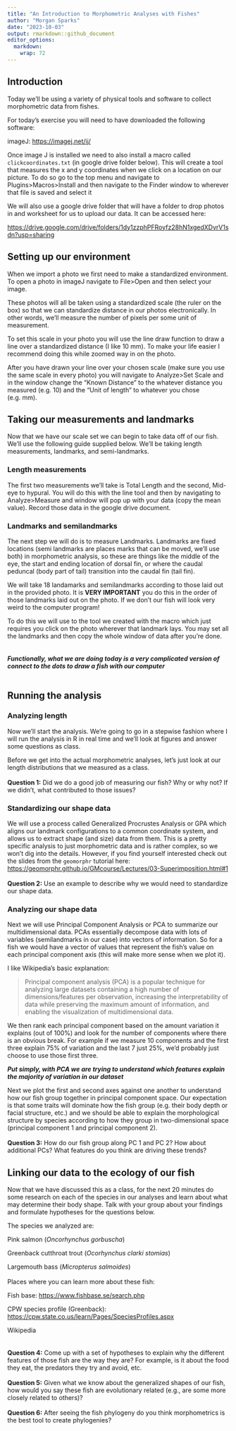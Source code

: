 ```yaml
---
title: "An Introduction to Morphometric Analyses with Fishes"
author: "Morgan Sparks"
date: "2023-10-03"
output: rmarkdown::github_document
editor_options: 
  markdown: 
    wrap: 72
---
```


## Introduction

Today we'll be using a variety of physical tools and software to collect
morphometric data from fishes.

For today's exercise you will need to have downloaded the following
software:

imageJ: <https://imagej.net/ij/>

Once image J is installed we need to also install a macro called
`clickcoordinates.txt` (in google drive folder below). This will create
a tool that measures the x and y coordinates when we click on a location
on our picture. To do so go to the top menu and navigate to
Plugins\>Macros\>Install and then navigate to the Finder window to
wherever that file is saved and select it

We will also use a google drive folder that will have a folder to drop
photos in and worksheet for us to upload our data. It can be accessed
here:

<https://drive.google.com/drive/folders/1dy1zzphPFRoyfz28hN1xgedXDvrV1sdn?usp=sharing>

## Setting up our environment

When we import a photo we first need to make a standardized environment.
To open a photo in imageJ navigate to File\>Open and then select your
image.

These photos will all be taken using a standardized scale (the ruler on
the box) so that we can standardize distance in our photos
electronically. In other words, we'll measure the number of pixels per
some unit of measurement.

To set this scale in your photo you will use the line draw function to
draw a line over a standardized distance (I like 10 mm). To make your
life easier I recommend doing this while zoomed way in on the photo.

After you have drawn your line over your chosen scale (make sure you use
the same scale in every photo) you will navigate to Analyze\>Set Scale
and in the window change the "Known Distance" to the whatever distance
you measured (e.g. 10) and the "Unit of length" to whatever you chose
(e.g. mm).

## Taking our measurements and landmarks

Now that we have our scale set we can begin to take data off of our
fish. We'll use the following guide supplied below. We'll be taking
length measurements, landmarks, and semi-landmarks.

### Length measurements

The first two measurements we'll take is Total Length and the second,
Mid-eye to hypural. You will do this with the line tool and then by
navigating to Analyze\>Measure and window will pop up with your data
(copy the mean value). Record those data in the google drive document.

### Landmarks and semilandmarks

The next step we will do is to measure Landmarks. Landmarks are fixed
locations (semi landmarks are places marks that can be moved, we'll use both) in morphometric analysis, so these are things like the middle of the eye, the start and ending location of dorsal fin, or where the
caudal peduncal (body part of tail) transition into the caudal fin (tail
fin).

We will take 18 landamarks and semilandmarks according to those laid out in the provided
photo. It is **VERY IMPORTANT** you do this in the order of those
landmarks laid out on the photo. If we don't our fish will look very
weird to the computer program!

To do this we will use to the tool we created with the macro which just
requires you click on the photo wherever that landmark lays. You may set
all the landmarks and then copy the whole window of data after you're
done.
<br>
<br>
<br>
***Functionally, what we are doing today is a very complicated version of connect to the dots to draw a fish with our computer***
<br>
<br>

## Running the analysis

### Analyzing length

Now we'll start the analysis. We're going to go in a stepwise fashion
where I will run the analysis in R in real time and we'll look at
figures and answer some questions as class.

Before we get into the actual morphometric analyses, let's just look at
our length distributions that we measured as a class. <br> <br>
**Question 1:** Did we do a good job of measuring our fish? Why or why
not? If we didn't, what contributed to those issues?

### Standardizing our shape data

We will use a process called Generalized Procrustes Analysis or GPA
which aligns our landmark configurations to a common coordinate system,
and allows us to extract shape (and size) data from them. This is a
pretty specific analysis to just morphometric data and is rather
complex, so we won't dig into the details. However, if you find yourself
interested check out the slides from the `geomorphr` tutorial here:
<https://geomorphr.github.io/GMcourse/Lectures/03-Superimposition.html#1>
<br> <br> **Question 2:** Use an example to describe why we would need to
standardize our shape data.

### Analyzing our shape data

Next we will use Principal Component Analysis or PCA to summarize our
multidimensional data. PCAs essentially decompose data with lots of
variables (semilandmarks in our case) into vectors of information. So
for a fish we would have a vector of values that represent the fish's
value on each principal component axis (this will make more sense when
we plot it).

I like Wikipedia's basic explanation:

> Principal component analysis (PCA) is a popular technique for
> analyzing large datasets containing a high number of
> dimensions/features per observation, increasing the interpretability
> of data while preserving the maximum amount of information, and
> enabling the visualization of multidimensional data.

We then rank each principal component based on the amount variation it
explains (out of 100%) and look for the number of components where there
is an obvious break. For example if we measure 10 components and the
first three explain 75% of variation and the last 7 just 25%, we'd
probably just choose to use those first three.

***Put simply, with PCA we are trying to understand which features
explain the majority of variation in our dataset***

Next we plot the first and second axes against one another to understand
how our fish group together in principal component space. Our
expectation is that some traits will dominate how the fish group (e.g.
their body depth or facial structure, etc.) and we should be able to
explain the morphological structure by species according to how they
group in two-dimensional space (principal component 1 and principal
component 2). <br> <br> **Question 3:** How do our fish group along PC 1
and PC 2? How about additional PCs? What features do you think are
driving these trends?

## Linking our data to the ecology of our fish

Now that we have discussed this as a class, for the next 20 minutes do
some research on each of the species in our analyses and learn about
what may determine their body shape. Talk with your group about your
findings and formulate hypotheses for the questions below.

The species we analyzed are:

Pink salmon (*Oncorhynchus gorbuscha*)

Greenback cutthroat trout (*Ocorhynchus clarki stomias*)

Largemouth bass (*Micropterus salmoides*) <br> <br> Places where you can
learn more about these fish:

Fish base: <https://www.fishbase.se/search.php>

CPW species profile (Greenback):
<https://cpw.state.co.us/learn/Pages/SpeciesProfiles.aspx>

Wikipedia\
<br> <br> **Question 4:** Come up with a set of hypotheses to explain why
the different features of those fish are the way they are? For example,
is it about the food they eat, the predators they try and avoid, etc.
<br> <br>  **Question 5:** Given what we know about the generalized shapes of
our fish, how would you say these fish are evolutionary related (e.g.,
are some more closely related to others)?
<br> <br> **Question 6:** After seeing the fish phylogeny do you think morphometrics is the best tool to create phylogenies?
